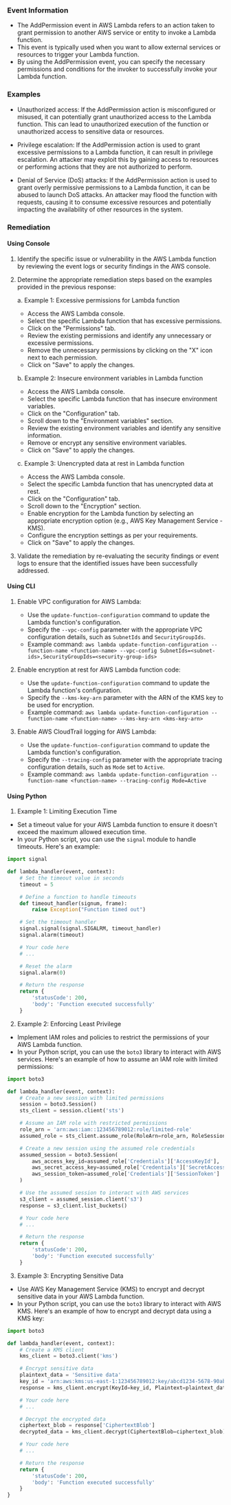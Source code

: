 
### Event Information

- The AddPermission event in AWS Lambda refers to an action taken to grant permission to another AWS service or entity to invoke a Lambda function.
- This event is typically used when you want to allow external services or resources to trigger your Lambda function.
- By using the AddPermission event, you can specify the necessary permissions and conditions for the invoker to successfully invoke your Lambda function.


### Examples

- Unauthorized access: If the AddPermission action is misconfigured or misused, it can potentially grant unauthorized access to the Lambda function. This can lead to unauthorized execution of the function or unauthorized access to sensitive data or resources.

- Privilege escalation: If the AddPermission action is used to grant excessive permissions to a Lambda function, it can result in privilege escalation. An attacker may exploit this by gaining access to resources or performing actions that they are not authorized to perform.

- Denial of Service (DoS) attacks: If the AddPermission action is used to grant overly permissive permissions to a Lambda function, it can be abused to launch DoS attacks. An attacker may flood the function with requests, causing it to consume excessive resources and potentially impacting the availability of other resources in the system.

### Remediation

#### Using Console

1. Identify the specific issue or vulnerability in the AWS Lambda function by reviewing the event logs or security findings in the AWS console.

2. Determine the appropriate remediation steps based on the examples provided in the previous response:

   a. Example 1: Excessive permissions for Lambda function
      - Access the AWS Lambda console.
      - Select the specific Lambda function that has excessive permissions.
      - Click on the "Permissions" tab.
      - Review the existing permissions and identify any unnecessary or excessive permissions.
      - Remove the unnecessary permissions by clicking on the "X" icon next to each permission.
      - Click on "Save" to apply the changes.

   b. Example 2: Insecure environment variables in Lambda function
      - Access the AWS Lambda console.
      - Select the specific Lambda function that has insecure environment variables.
      - Click on the "Configuration" tab.
      - Scroll down to the "Environment variables" section.
      - Review the existing environment variables and identify any sensitive information.
      - Remove or encrypt any sensitive environment variables.
      - Click on "Save" to apply the changes.

   c. Example 3: Unencrypted data at rest in Lambda function
      - Access the AWS Lambda console.
      - Select the specific Lambda function that has unencrypted data at rest.
      - Click on the "Configuration" tab.
      - Scroll down to the "Encryption" section.
      - Enable encryption for the Lambda function by selecting an appropriate encryption option (e.g., AWS Key Management Service - KMS).
      - Configure the encryption settings as per your requirements.
      - Click on "Save" to apply the changes.

3. Validate the remediation by re-evaluating the security findings or event logs to ensure that the identified issues have been successfully addressed.

#### Using CLI

1. Enable VPC configuration for AWS Lambda:
   - Use the `update-function-configuration` command to update the Lambda function's configuration.
   - Specify the `--vpc-config` parameter with the appropriate VPC configuration details, such as `SubnetIds` and `SecurityGroupIds`.
   - Example command: `aws lambda update-function-configuration --function-name <function-name> --vpc-config SubnetIds=<subnet-ids>,SecurityGroupIds=<security-group-ids>`

2. Enable encryption at rest for AWS Lambda function code:
   - Use the `update-function-configuration` command to update the Lambda function's configuration.
   - Specify the `--kms-key-arn` parameter with the ARN of the KMS key to be used for encryption.
   - Example command: `aws lambda update-function-configuration --function-name <function-name> --kms-key-arn <kms-key-arn>`

3. Enable AWS CloudTrail logging for AWS Lambda:
   - Use the `update-function-configuration` command to update the Lambda function's configuration.
   - Specify the `--tracing-config` parameter with the appropriate tracing configuration details, such as `Mode` set to `Active`.
   - Example command: `aws lambda update-function-configuration --function-name <function-name> --tracing-config Mode=Active`

#### Using Python

1. Example 1: Limiting Execution Time
- Set a timeout value for your AWS Lambda function to ensure it doesn't exceed the maximum allowed execution time.
- In your Python script, you can use the `signal` module to handle timeouts. Here's an example:

```python
import signal

def lambda_handler(event, context):
    # Set the timeout value in seconds
    timeout = 5

    # Define a function to handle timeouts
    def timeout_handler(signum, frame):
        raise Exception("Function timed out")

    # Set the timeout handler
    signal.signal(signal.SIGALRM, timeout_handler)
    signal.alarm(timeout)

    # Your code here
    # ...

    # Reset the alarm
    signal.alarm(0)

    # Return the response
    return {
        'statusCode': 200,
        'body': 'Function executed successfully'
    }
```

2. Example 2: Enforcing Least Privilege
- Implement IAM roles and policies to restrict the permissions of your AWS Lambda function.
- In your Python script, you can use the `boto3` library to interact with AWS services. Here's an example of how to assume an IAM role with limited permissions:

```python
import boto3

def lambda_handler(event, context):
    # Create a new session with limited permissions
    session = boto3.Session()
    sts_client = session.client('sts')

    # Assume an IAM role with restricted permissions
    role_arn = 'arn:aws:iam::123456789012:role/limited-role'
    assumed_role = sts_client.assume_role(RoleArn=role_arn, RoleSessionName='lambda-session')

    # Create a new session using the assumed role credentials
    assumed_session = boto3.Session(
        aws_access_key_id=assumed_role['Credentials']['AccessKeyId'],
        aws_secret_access_key=assumed_role['Credentials']['SecretAccessKey'],
        aws_session_token=assumed_role['Credentials']['SessionToken']
    )

    # Use the assumed session to interact with AWS services
    s3_client = assumed_session.client('s3')
    response = s3_client.list_buckets()

    # Your code here
    # ...

    # Return the response
    return {
        'statusCode': 200,
        'body': 'Function executed successfully'
    }
```

3. Example 3: Encrypting Sensitive Data
- Use AWS Key Management Service (KMS) to encrypt and decrypt sensitive data in your AWS Lambda function.
- In your Python script, you can use the `boto3` library to interact with AWS KMS. Here's an example of how to encrypt and decrypt data using a KMS key:

```python
import boto3

def lambda_handler(event, context):
    # Create a KMS client
    kms_client = boto3.client('kms')

    # Encrypt sensitive data
    plaintext_data = 'Sensitive data'
    key_id = 'arn:aws:kms:us-east-1:123456789012:key/abcd1234-5678-90ab-cdef-1234567890ab'
    response = kms_client.encrypt(KeyId=key_id, Plaintext=plaintext_data)

    # Your code here
    # ...

    # Decrypt the encrypted data
    ciphertext_blob = response['CiphertextBlob']
    decrypted_data = kms_client.decrypt(CiphertextBlob=ciphertext_blob)['Plaintext'].decode('utf-8')

    # Your code here
    # ...

    # Return the response
    return {
        'statusCode': 200,
        'body': 'Function executed successfully'
    }
}
```

